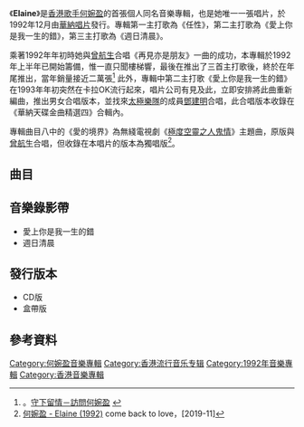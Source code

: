 {{Album infobox | <!-- See Wikipedia:WikiProject_Albums -->
|  Name        = Elaine
|  Type        = [[專輯|專輯]]
|  Artist      = [[何婉盈|何婉盈]]
|  Cover       = 何婉盈 同名專輯.jpg
|  Released    = 1992年12月
|  Recorded    = 1992年
|  Genre       = [[粵語流行音樂|粵語流行音樂]]
|  Length      = 48:33
|  Producer      = [[徐日勤|徐日勤]]
|  Label       = [[華納唱片_(香港)|華納唱片]]
}}

《'''Elaine'''》是[[香港|香港]][[歌手|歌手]][[何婉盈|何婉盈]]的首張個人同名音樂專輯，也是她唯一一張唱片，於1992年12月由[[華納唱片|華納唱片]]發行。專輯第一主打歌為《任性》，第二主打歌為《愛上你是我一生的錯》，第三主打歌為《週日清晨》。

乘著1992年年初時她與[[曾航生|曾航生]]合唱《再見亦是朋友》一曲的成功，本專輯於1992年上半年已開始籌備，惟一直只聞樓梯響，最後在推出了三首主打歌後，終於在年尾推出，當年銷量接近二萬張<ref>。[http://www.rthk.hk/radio/radio2/programme/SeeSaw/episode/491031 守下留情－訪問何婉盈] {{Wayback|url=http://www.rthk.hk/radio/radio2/programme/SeeSaw/episode/491031 |date=20180726005614 }}</ref> 此外，專輯中第二主打歌《愛上你是我一生的錯》在1993年年初突然在卡拉OK流行起來，唱片公司有見及此，立即安排將此曲重新編曲，推出男女合唱版本，並找來[[太極樂隊|太極樂隊]]的成員[[鄧建明|鄧建明]]合唱，此合唱版本收錄在《華納天碟金曲精選四》合輯內。

專輯曲目八中的《愛的境界》為無綫電視劇《[[極度空靈|極度空靈之人鬼情]]》主題曲，原版與[[曾航生|曾航生]]合唱，但收錄在本唱片的版本為獨唱版<ref>[http://comebacktolove.blogspot.com/2019/11/elaine-1992.html 何婉盈 - Elaine (1992)] {{Wayback|url=http://comebacktolove.blogspot.com/2019/11/elaine-1992.html |date=20200411104038 }} come back to love，[2019-11]</ref>。

==曲目==
{{Tracklist
| collapsed = 
| headline = 
| font_size = 
| total_length = 48:33

| all_writing = 
| all_music = 
| all_lyrics = 
| all_arranger = 
| all_producer = [[徐日勤|徐日勤]]
| all_except = 

| extra_column =

| title1 = 愛上你是我一生的錯
| music1 = [[陳佳明|陳佳明]]
| lyrics1 = [[潘偉源|潘偉源]]
| arranger1 = [[唐奕聰|唐奕聰]]
| longnote1 = '''第二主打'''<br>改編自[[劉雪芳|劉雪芳]]的《愛上你是我一生的錯》
| length1 = 4:07

| title2 = 仍是會想你
| music2 = [[陳志達_(音樂人)|陳志達]]
| lyrics2 = [[梁美薇|小美]]
| arranger2 = [[徐日勤|徐日勤]]
| longnote2 = 獨白：[[曾航生|曾航生]]
| length2 = 4:36

| title3 = 縱使凝望
| music3 = [[羽田一郎|羽田一郎]]
| lyrics3 = [[因葵|因葵]]
| arranger3 = 徐日勤
| longnote3 = 改編自[[瀬能あづさ|瀬能あづさ]]的《見つめていても》
| length3 = 3:39

| title4 = 初戀
| music4 = [[後藤次利|後藤次利]]
| lyrics4 = [[潘偉源|潘偉源]]
| arranger4 = 徐日勤
| longnote4 = 改編自[[工藤静香|工藤静香]]的《めちゃくちゃに泣いてしまいたい》
| length4 = 4:48

| title5 = 週日清晨
| music5 = 徐日勤
| lyrics5 = [[周禮茂|周禮茂]]
| arranger5 = 徐日勤
| longnote5 = '''第三主打'''
| length5 = 4:54

| title6 = 任性
| music6 = 徐日勤
| lyrics6 = [[林夕|林夕]]
| arranger6 = 徐日勤 
| longnote6 = '''第一主打'''
| length6 = 4:14

| title7 = 溫室女孩
| music7 = [[Al_Kasha|Al Kasha]]<br>[[Joel_Hirschhorn|Joel Hirschhorn]]
| lyrics7 = [[潘源良|潘源良]]
| arranger7 = 徐日勤
| longnote7 = 改編自[[Irene_Cara|Irene Cara]]的《No One But You》
| length7 = 4:15

| title8 = 愛的境界
| music8 = 徐日勤 
| lyrics8 = 周禮茂
| arranger8 = 徐日勤
| longnote8 = [[TVB|TVB]]電視劇《[[極度空靈|極度空靈之人鬼情]]》片尾曲
| length8 = 4:18

| title9 = 流不完的淚
| music9 = [[Jaturon_Aembut|Jaturon Aembut]]<br>[[Sri-Fah|Sri-Fah]]
| lyrics9 = 潘偉源
| arranger9 = 徐日勤
| longnote9 = 原歌名為《期待期待那一次》<br>改編自Waen Thitima的《Leum Dai Lerei》
| length9 = 3:58

| title10 = 夜深雨中
| music10 = [[松浦誠二|松浦誠二]]
| lyrics10 = [[林振強|林振強]]
| arranger10 = 徐日勤
| longnote10 = 改編自[[森高千里|森高千里]]的《雨》<br> 同曲異詞：[[譚又銘|譚又銘]]~《雨中的擁抱》
| length10 = 5:02

| title11 = 暗戀他
| music11 = [[宋文善|宋文善]]
| lyrics11 = 林夕
| arranger11 = 徐日勤
| longnote11 = 改編自[[陳志朋|陳志朋]]的《讓愛跟著青春走》
| length11 = 4:36
}}

==音樂錄影帶==
*愛上你是我一生的錯
*週日清晨

==發行版本==
*CD版
*盒帶版

== 參考資料 ==
{{reflist}}

[[Category:何婉盈音樂專輯|Category:何婉盈音樂專輯]]
[[Category:香港流行音乐专辑|Category:香港流行音乐专辑]]
[[Category:1992年音樂專輯|Category:1992年音樂專輯]]
[[Category:香港音樂專輯|Category:香港音樂專輯]]